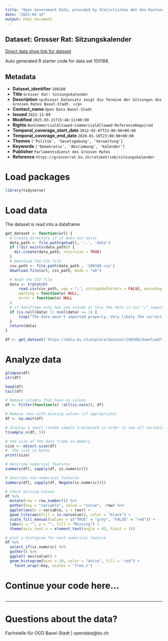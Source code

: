 ```yaml
---
title: "Open Government Data, provided by Statistisches Amt des Kantons Basel-Stadt - Fachstelle OGD"
date: "2025-04-14"
output: html_document
---
```


## Dataset: Grosser Rat: Sitzungskalender

[Direct data shop link for dataset](https://data.bs.ch/explore/dataset/100188)

Auto generated R starter code for data set 100188.

## Metadata

- **Dataset_identifier** `100188`
- **Title** `Grosser Rat: Sitzungskalender`
- **Description** `<p>Dieser Datensatz zeigt die Termine der Sitzungen des Grossen Rates Basel-Stadt. </p>`
- **Contact_name** `Open Data Basel-Stadt`
- **Issued** `2022-11-09`
- **Modified** `2025-03-21T15:48:11+00:00`
- **Rights** `NonCommercialAllowed-CommercialAllowed-ReferenceRequired`
- **Temporal_coverage_start_date** `2012-02-07T23:00:00+00:00`
- **Temporal_coverage_end_date** `2028-01-18T23:00:00+00:00`
- **Themes** `['Politik', 'Gesetzgebung', 'Verwaltung']`
- **Keywords** `['Demokratie', 'Abstimmung', 'Kalender']`
- **Publisher** `Parlamentsdienst des Grossen Rates`
- **Reference** `https://grosserrat.bs.ch/ratsbetrieb/sitzungskalender`


# Load packages

```r

library(tidyverse)
```

# Load data

The dataset is read into a dataframe

```r
get_dataset <- function(url) {
  # Create directory if it does not exist
  data_path <- file.path(getwd(), '..', 'data')
  if (!dir.exists(data_path)) {
    dir.create(data_path, recursive = TRUE)
  }
  # Download the CSV file
  csv_path <- file.path(data_path , '100188.csv')
  download.file(url, csv_path, mode = "wb")

  # Read the CSV file
  data <- tryCatch(
      read.csv(csv_path, sep = ";", stringsAsFactors = FALSE, encoding = "UTF-8"),
      warning = function(w) NULL,
      error = function(e) NULL
  )
  # if dataframe only has one column or less the data is not ";" separated
  if (is.null(data) || ncol(data) <= 1) {
      stop("The data wasn't imported properly. Very likely the correct separator couldn't be found.\nPlease check the dataset manually and adjust the code.")
  }
  return(data)
}
```

```r

df <- get_dataset('https://data.bs.ch/explore/dataset/100188/download?format=csv&timezone=Europe%2FZurich')

```

# Analyze data

```r

glimpse(df)
str(df)

head(df)
tail(df)

```

```r
# Remove columns that have no values
df <- Filter(function(x) !all(is.na(x)), df)

# Remove rows with missing values (if appropriate)
df <- na.omit(df)
```

```r
# display a small random sample transposed in order to see all variables
t(sample_n(df, 5))
```

```r
# the size of the data frame in memory
size <- object.size(df)
#  the size in bytes
print(size)
```

```r
# describe numerical features
summary(df[, sapply(df, is.numeric)])
```

```r
# describe non-numerical features
summary(df[, sapply(df, Negate(is.numeric))])
```

```r
# check missing values
df %>%
  mutate(row = row_number()) %>%
  gather(key = "variable", value = "value", -row) %>%
  ggplot(aes(x = variable, y = row)) +
  geom_tile(aes(fill = is.na(value)), color = "black") +
  scale_fill_manual(values = c("TRUE" = "grey", "FALSE" = "red")) +
  labs(x = "", y = "", fill = "Missing") +
  theme(axis.text.x = element_text(angle = 45, hjust = 1))
```

```r
# plot a histogram for each numerical feature
df %>%
  select_if(is.numeric) %>%
  gather() %>%
  ggplot( aes(value)) +
  geom_histogram(bins = 10, color = "white", fill = "red") +
    facet_wrap(~key, scales = 'free_x')
```

# Continue your code here...

```r

```
------------------------------------------------------------------------

# Questions about the data?

Fachstelle für OGD Basel-Stadt | opendata@bs.ch
